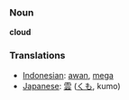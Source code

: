 === Noun ===

'''cloud'''

=== Translations ===
*[[Indonesian]]: [[awan]], [[mega]]
*[[Japanese]]: [[雲]] ([[くも]], kumo)